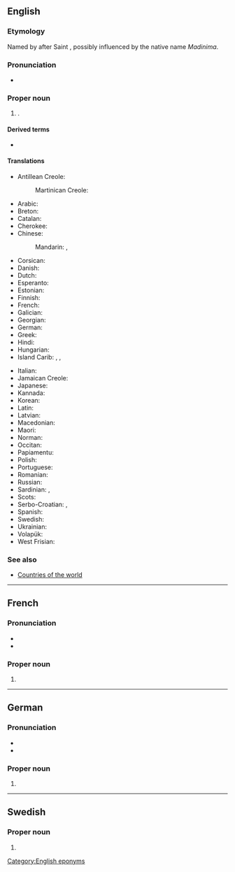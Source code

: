 ==English==
{{wikipedia}}

===Etymology===
Named by {{w|Christopher Columbus}} after Saint {{w|Martin of Tours}}, possibly influenced by the native name ''Madinima''.

===Pronunciation===
* {{IPA|en|/ˌmɑːtɪˈniːk/}}

===Proper noun===
{{en-proper noun}}

# {{place|en|island/overseas department/and/region|c/France|in the|r/Caribbean|official=Department of Martinique}}.

====Derived terms====
* {{l|en|Martinican}}

====Translations====
{{trans-top|Island and, overseas department and region of France}}
* Antillean Creole: {{t|gcf|Matinik|f}}
*: Martinican Creole: {{t|gcf|Matnik|f}}
* Arabic: {{t|ar|مَارْتِينِيك|m|tr=martinīk}}
* Breton: {{t|br|Martinik}}
* Catalan: {{t+|ca|Martinica|f}}
* Cherokee: {{t|chr|ᎹᏘᏂᎨ}}
* Chinese:
*: Mandarin: {{t+|cmn|馬提尼克|sc=Hani}}, {{t+|cmn|马提尼克|tr=Mǎtíníkè|sc=Hani}}
* Corsican: {{t|co|Martinica|f}}
* Danish: {{t|da|Martinique}}
* Dutch: {{t+|nl|Martinique|n}}
* Esperanto: {{t|eo|Martiniko}}
* Estonian: {{t+|et|Martinique}}
* Finnish: {{t+|fi|Martinique}}
* French: {{t+|fr|Martinique|f}}
* Galician: {{t|gl|Martinica|f}}
* Georgian: {{t|ka|მარტინიკა}}
* German: {{t+|de|Martinique}}
* Greek: {{t+|el|Μαρτινίκα|f}}
* Hindi: {{t|hi|मार्तिनीक}}
* Hungarian: {{t+|hu|Martinique}}
* Island Carib: {{t|crb|Madinina}}, {{t|crb|Madiana}}, {{t|crb|Madanina}}
{{trans-mid}}
* Italian: {{t|it|Martinica|f}}
* Jamaican Creole: {{t|jam|Maatiniik}}
* Japanese: {{t|ja|マルティニーク|tr=Marutinīku|sc=Jpan}}
* Kannada: {{t|kn|ಮಾರ್ಟಿನಿಕ್}}
* Korean: {{t|ko|^마르티니크}}
* Latin: {{t|la|Martinica|f}}
* Latvian: {{t|lv|Martinika|f}}
* Macedonian: {{t|mk|Мартиник|m}}
* Maori: {{t|mi|Mātiniki}}
* Norman: {{t|nrf|Martinique|f}}
* Occitan: {{t|oc|Martinica|f}}
* Papiamentu: {{t|pap|Martinik|}}
* Polish: {{t+|pl|Martynika}}
* Portuguese: {{t+|pt|Martinica|f}}
* Romanian: {{t|ro|Martinica|f}}
* Russian: {{t|ru|Мартини́ка|f}}
* Sardinian: {{t|sc|Martinica|f}}, {{t|sc|Martinìca|f}}
* Scots: {{t|sco|Martinique}}
* Serbo-Croatian: {{t|sh|Martinika|f}}, {{t|sh|Martinik|m}}
* Spanish: {{t+|es|Martinica|f}}
* Swedish: {{t|sv|Martinique}}
* Ukrainian: {{t|uk|Мартиніка|f}}
* Volapük: {{t+|vo|Martinikeän}}
* West Frisian: {{t|fy|Martinyk|n}}
{{trans-bottom}}

===See also===
* [[Appendix:Countries of the world|Countries of the world]]

[[Category:English eponyms]]

----

==French==
{{wikipedia|lang=fr}}

===Pronunciation===
* {{fr-IPA}}
* {{audio|fr|Fr-Martinique.ogg|Audio}}

===Proper noun===
{{fr-proper noun|f}}

# {{place|fr|island/overseas department/and/region|c/France|in the|r/Caribbean|t=Martinique}}

----

==German==
{{wikipedia|lang=de}}

===Pronunciation===
* {{IPA|de|/maʁˈtiːnik/|/maɐ̯ˈtiːnik/}}
* {{audio|de|De-Martinique.ogg|Audio}}

===Proper noun===
{{de-proper noun|n}}

# {{place|de|island/overseas department/and/region|c/France|in the|r/Caribbean|t=Martinique}}

----

==Swedish==
{{wikipedia|lang=sv}}

===Proper noun===
{{sv-proper noun|n}}

# {{place|sv|island/overseas department/and/region|c/France|in the|r/Caribbean|t=Martinique}}